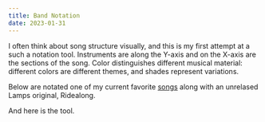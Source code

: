 ```yaml
---
title: Band Notation
date: 2023-01-31
---
```



I often think about song structure visually, and this is my first attempt at a such a notation tool.
Instruments are along the Y-axis and on the X-axis are the sections of the song. Color distinguishes
different musical material: different colors are different themes, and shades represent
variations.

Below are notated one of my current favorite [songs](https://open.spotify.com/track/4FAxHgFeG23Igvx8jvBUtB?si=e99611e92deb4768)
along with an unrelased Lamps original, Ridealong.

<BandParts dataFile="boogieman_sam" />

<BandParts dataFile="ridealong" />

And here is the tool.

<BandParts />
